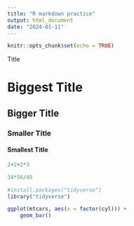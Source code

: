 ```yaml
---
title: "R markdown practice"
output: html_document
date: "2024-01-11"
---
```


```r
knitr::opts_chunk$set(echo = TRUE)
```

Title

# Biggest Title
## Bigger Title
### Smaller Title 
#### Smallest Title

```r
2+2+2*3
```

```r
34*56/45
```


```r
#install.packages("tidyverse")
library("tidyverse")
```

```r
ggplot(mtcars, aes(x = factor(cyl))) +
    geom_bar()
```

